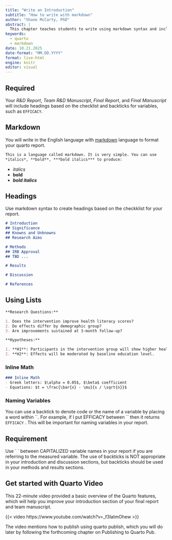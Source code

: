 ```yaml
---
title: "Write an Introduction"
subtitle: "How to write with markdown"
author: "Shane McCarty, PhD"
abstract: |
  This chapter teaches students to write using markdown syntax and includes a few useful examples.  
keywords:
  - quarto
  - markdown
date: 10.21.2025
date-format: "MM.DD.YYYY"
format: live-html
engine: knitr
editor: visual
---
```


::: {.callout-important appearance="simple"}
## Required

Your *R&D Report*, *Team R&D Manuscript*, *Final Report*, and *Final Manuscript* will include headings based on the checklist and backticks for variables, such as `EFFICACY`.

:::

## Markdown

You will write in the English language with [markdown](https://quarto.org/docs/authoring/markdown-basics.html) language to format your quarto report.

```markdown
This is a language called markdown. It is very simple. You can use
*italics*, **bold**, ***bold italics*** to produce:
```

-   *italics*
-   **bold**
-   ***bold italics***

## Headings

Use markdown syntax to create headings based on the checkklist for your report. 

```markdown
# Introduction
## Significance
## Knowns and Unknowns
## Research Aims

# Methods
## IRB Approval
## TBD ... 

# Results

# Discussion

# References

```



## Using Lists

```markdown
**Research Questions:**

1. Does the intervention improve health literacy scores?
2. Do effects differ by demographic group?
3. Are improvements sustained at 3-month follow-up?

```


```markdown
**Hypotheses:**

1. **H1**: Participants in the intervention group will show higher health literacy scores than controls.
2. **H2**: Effects will be moderated by baseline education level.

```

### Inline Math

```markdown
### Inline Math
- Greek letters: $\alpha = 0.05$, $\beta$ coefficient
- Equations: $t = \frac{\bar{x} - \mu}{s / \sqrt{n}}$
```


### Naming Variables

You can use a backtick to denote code or the name of a variable by placing a word within \`\`. For example, if I put EFFICACY between \`\` then it returns `EFFICACY` . This will be important for naming variables in your report.

::: callout-important
## Requirement

Use \` \` between CAPITALIZED variable names in your report if you are referring to the measured variable. The use of backticks is NOT appropriate in your introduction and discussion sections, but backticks should be used in your methods and results sections.
:::

## Get started with Quarto Video

This 22-minute video provided a basic overview of the Quarto features, which will help you improve your introduction section of your final report and team manuscript.

{{< video https://www.youtube.com/watch?v=_f3latmOhew >}}

The video mentions how to publish using quarto publish, which you will do later by following the forthcoming chapter on Publishing to Quarto Pub. 


